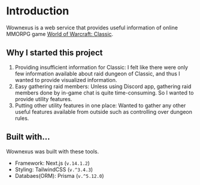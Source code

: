 # Introduction

Wownexus is a web service that provides useful information of online MMORPG game [World of Warcraft: Classic](https://wowclassic.blizzard.com/en-us/).

## Why I started this project

1. Providing insufficient information for Classic: I felt like there were only few information available about raid dungeon of Classic, and thus I wanted to provide visualized information.
2. Easy gathering raid members: Unless using Discord app, gathering raid members done by in-game chat is quite time-consuming. So I wanted to provide utility features.
3. Putting other utility features in one place: Wanted to gather any other useful features available from outside such as controlling over dungeon rules.

[^1]: Indicating dungeon that is almost impossible for individual to complete so need to be cleared by multiple people (more than 6)

## Built with...

Wownexus was built with these tools.

- Framework: Next.js (`v.14.1.2`)
- Styling: TailwindCSS (`v.^3.4.3`)
- Databaes(ORM): Prisma (`v.^5.12.0`)
